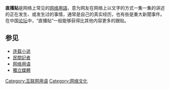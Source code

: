 {{expand|time=2014-03-16T16:53:04+00:00}}
{{unreferenced|time=2014-03-16T16:53:04+00:00}}
'''直播贴'''是网络上常见的[[网络用語|网络用語]]，意为网友在网络上以文字的方式一集一集的讲述的正在发生、或发生过的事情，通常是自己的真实经历，也有些是重大新聞事件。在中国[[论坛|论坛]]中，“直播贴”一般能够获得比其他内容更多的跟贴。

== 参见 ==
* [[连载小说|连载小说]]
* [[民間記者|民間記者]]
* [[网络用语|网络用语]]
* [[獨立媒體|獨立媒體]]

[[Category:互联网用语|Category:互联网用语]]
[[Category:网络文化|Category:网络文化]]